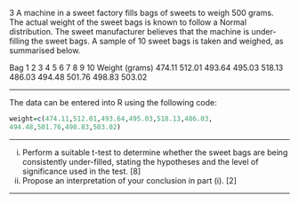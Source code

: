 
3 A machine in a sweet factory fills bags of sweets to weigh 500 grams. The actual
weight of the sweet bags is known to follow a Normal distribution. The sweet
manufacturer believes that the machine is under-filling the sweet bags. A sample of
10 sweet bags is taken and weighed, as summarised below.

Bag 1 2 3 4 5 6 7 8 9 10
Weight (grams) 474.11 512.01 493.64 495.03 518.13 486.03 494.48 501.76 498.83 503.02

---


The data can be entered into R using the following code:


```r
weight=c(474.11,512.01,493.64,495.03,518.13,486.03,
494.48,501.76,498.83,503.02)
```

---

(i) Perform a suitable t-test to determine whether the sweet bags are being
consistently under-filled, stating the hypotheses and the level of significance
used in the test. [8]
(ii) Propose an interpretation of your conclusion in part (i). [2]


---